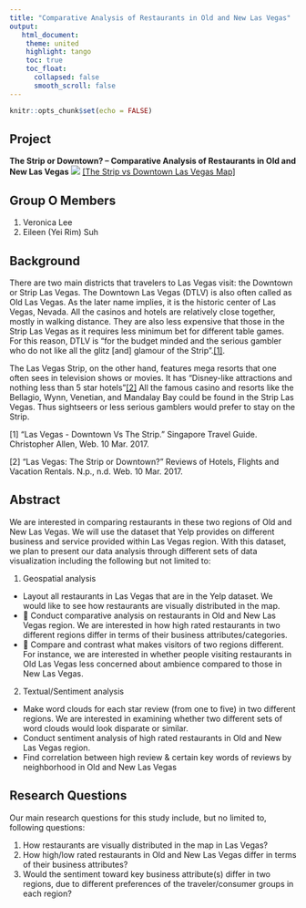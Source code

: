```yaml
---
title: "Comparative Analysis of Restaurants in Old and New Las Vegas"
output:
   html_document:
    theme: united
    highlight: tango
    toc: true
    toc_float:
      collapsed: false
      smooth_scroll: false
---
```


```r
knitr::opts_chunk$set(echo = FALSE)
```
## Project
**The Strip or Downtown? – Comparative Analysis of Restaurants in Old and New Las Vegas**
<img src="http://www.lasvegas.com/includes/content/images/media/images/LV_Strip_Master_Map.jpg">
<a href="http://www.lasvegas.com/planning-tools/las-vegas-strip-map/">[The Strip vs Downtown Las Vegas Map]</a>

## Group O Members 

1. Veronica Lee 
2. Eileen (Yei Rim) Suh

## Background

There are two main districts that travelers to Las Vegas visit: the Downtown or Strip Las Vegas. The Downtown Las Vegas (DTLV) is also often called as Old Las Vegas. As the later name implies, it is the historic center of Las Vegas, Nevada. All the casinos and hotels are relatively close together, mostly in walking distance. They are also less expensive that those in the Strip Las Vegas as it requires less minimum bet for different table games. For this reason, DTLV is “for the budget minded and the serious gambler who do not like all the glitz [and] glamour of the Strip".<a href="#footnote-1">[1]</a>. 

The Las Vegas Strip, on the other hand, features mega resorts that one often sees in television shows or movies. It has “Disney-like attractions and nothing less than 5 star hotels”<a href="#footnote-2">[2]</a> All the famous casino and resorts like the Bellagio, Wynn, Venetian, and Mandalay Bay could be found in the Strip Las Vegas. Thus sightseers or less serious gamblers would prefer to stay on the Strip. 

<p id="footnote-1">[1] "Las Vegas - Downtown Vs The Strip." Singapore Travel Guide. Christopher Allen, Web. 10 Mar. 2017.</p>
<p id="footnote-2">[2] "Las Vegas: The Strip or Downtown?" Reviews of Hotels, Flights and Vacation Rentals. N.p., n.d. Web. 10 Mar. 2017.</p>

## Abstract 

We are interested in comparing restaurants in these two regions of Old and New Las Vegas. We will use the dataset that Yelp provides on different business and service provided within Las Vegas region. With this dataset, we plan to present our data analysis through different sets of data visualization including the following but not limited to:

1. Geospatial analysis
 - Layout all restaurants in Las Vegas that are in the Yelp dataset. We would like to see how restaurants are visually distributed in the map.
 -  Conduct comparative analysis on restaurants in Old and New Las Vegas region. We are interested in how high rated restaurants in two different regions differ in terms of their business attributes/categories.
 -  Compare and contrast what makes visitors of two regions different. For instance, we are interested in whether people visiting restaurants in Old Las Vegas less concerned about ambience compared to those in New Las Vegas. 

2. Textual/Sentiment analysis 

 - Make word clouds for each star review (from one to five) in two different regions. We are interested in examining whether two different sets of word clouds would look disparate or similar.
 - Conduct sentiment analysis of high rated restaurants in Old and New Las Vegas region.
 - Find correlation between high review & certain key words of reviews by neighborhood in Old and New Las Vegas


## Research Questions 

Our main research questions for this study include, but no limited to, following questions: 

1. How restaurants are visually distributed in the map in Las Vegas?
2. How high/low rated restaurants in Old and New Las Vegas differ in terms of their business attributes?
3. Would the sentiment toward key business attribute(s) differ in two regions, due to different preferences of the traveler/consumer groups in each region?

